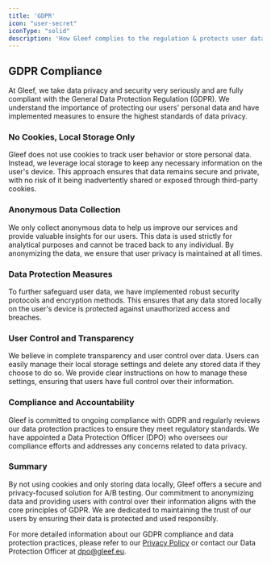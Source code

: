 ```yaml
---
title: 'GDPR'
icon: "user-secret"
iconType: "solid"
description: 'How Gleef complies to the regulation & protects user data'
---
```


## GDPR Compliance
At Gleef, we take data privacy and security very seriously and are fully compliant with the General Data Protection Regulation (GDPR). We understand the importance of protecting our users' personal data and have implemented measures to ensure the highest standards of data privacy.

### No Cookies, Local Storage Only
Gleef does not use cookies to track user behavior or store personal data. Instead, we leverage local storage to keep any necessary information on the user's device. This approach ensures that data remains secure and private, with no risk of it being inadvertently shared or exposed through third-party cookies.

### Anonymous Data Collection
We only collect anonymous data to help us improve our services and provide valuable insights for our users. This data is used strictly for analytical purposes and cannot be traced back to any individual. By anonymizing the data, we ensure that user privacy is maintained at all times.

### Data Protection Measures
To further safeguard user data, we have implemented robust security protocols and encryption methods. This ensures that any data stored locally on the user's device is protected against unauthorized access and breaches.

### User Control and Transparency
We believe in complete transparency and user control over data. Users can easily manage their local storage settings and delete any stored data if they choose to do so. We provide clear instructions on how to manage these settings, ensuring that users have full control over their information.

### Compliance and Accountability
Gleef is committed to ongoing compliance with GDPR and regularly reviews our data protection practices to ensure they meet regulatory standards. We have appointed a Data Protection Officer (DPO) who oversees our compliance efforts and addresses any concerns related to data privacy.

### Summary
By not using cookies and only storing data locally, Gleef offers a secure and privacy-focused solution for A/B testing. Our commitment to anonymizing data and providing users with control over their information aligns with the core principles of GDPR. We are dedicated to maintaining the trust of our users by ensuring their data is protected and used responsibly.

For more detailed information about our GDPR compliance and data protection practices, please refer to our [Privacy Policy](under-the-hood/privacy-policy) or contact our Data Protection Officer at dpo@gleef.eu.
